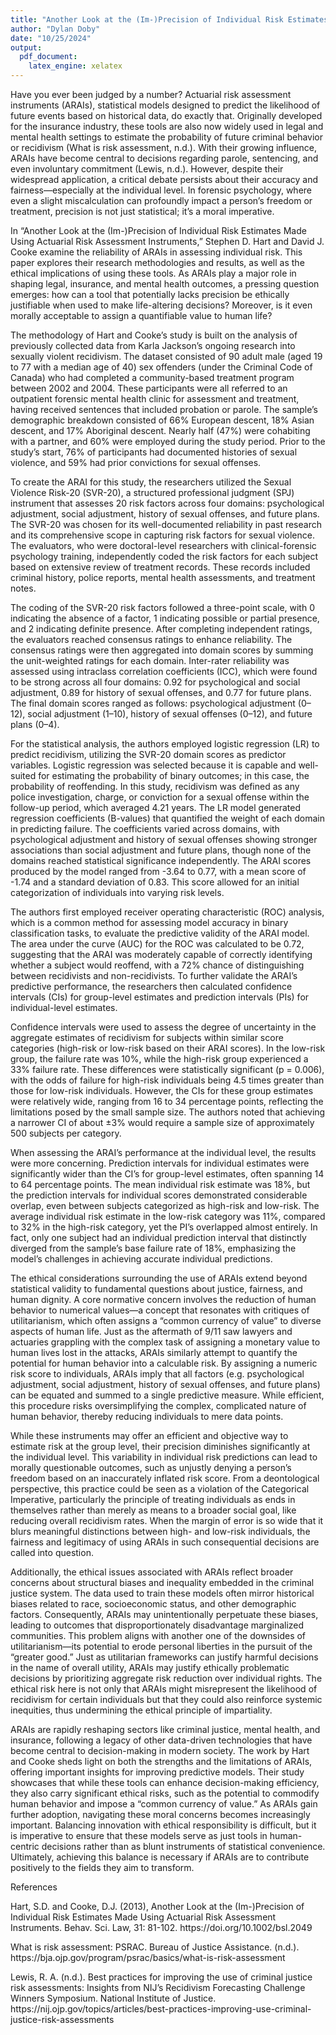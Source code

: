 ```yaml
---
title: "Another Look at the (Im-)Precision of Individual Risk Estimates Made Using Actuarial Risk Assessment Instruments"
author: "Dylan Doby"
date: "10/25/2024"
output:
  pdf_document:
    latex_engine: xelatex
---
```

\fontsize{12}{18}
\fontseries{d}
\selectfont

Have you ever been judged by a number? Actuarial risk assessment instruments (ARAIs), statistical models designed to predict the likelihood of future events based on historical data, do exactly that. Originally developed for the insurance industry, these tools are also now widely used in legal and mental health settings to estimate the probability of future criminal behavior or recidivism (What is risk assessment, n.d.). With their growing influence, ARAIs have become central to decisions regarding parole, sentencing, and even involuntary commitment (Lewis, n.d.). However, despite their widespread application, a critical debate persists about their accuracy and fairness—especially at the individual level. In forensic psychology, where even a slight miscalculation can profoundly impact a person’s freedom or treatment, precision is not just statistical; it’s a moral imperative.

In "Another Look at the (Im-)Precision of Individual Risk Estimates Made Using Actuarial Risk Assessment Instruments," Stephen D. Hart and David J. Cooke examine the reliability of ARAIs in assessing individual risk. This paper explores their research methodologies and results, as well as the ethical implications of using these tools. As ARAIs play a major role in shaping legal, insurance, and mental health outcomes, a pressing question emerges: how can a tool that potentially lacks precision be ethically justifiable when used to make life-altering decisions? Moreover, is it even morally acceptable to assign a quantifiable value to human life?

The methodology of Hart and Cooke’s study is built on the analysis of previously collected data from Karla Jackson’s ongoing research into sexually violent recidivism. The dataset consisted of 90 adult male (aged 19 to 77 with a median age of 40) sex offenders (under the Criminal Code of Canada) who had completed a community-based treatment program between 2002 and 2004. These participants were all referred to an outpatient forensic mental health clinic for assessment and treatment, having received sentences that included probation or parole. The sample’s demographic breakdown consisted of 66% European descent, 18% Asian descent, and 17% Aboriginal descent. Nearly half (47%) were cohabiting with a partner, and 60% were employed during the study period. Prior to the study’s start, 76% of participants had documented histories of sexual violence, and 59% had prior convictions for sexual offenses.

To create the ARAI for this study, the researchers utilized the Sexual Violence Risk-20 (SVR-20), a structured professional judgment (SPJ) instrument that assesses 20 risk factors across four domains: psychological adjustment, social adjustment, history of sexual offenses, and future plans. The SVR-20 was chosen for its well-documented reliability in past research and its comprehensive scope in capturing risk factors for sexual violence. The evaluators, who were doctoral-level researchers with clinical-forensic psychology training, independently coded the risk factors for each subject based on extensive review of treatment records. These records included criminal history, police reports, mental health assessments, and treatment notes.

The coding of the SVR-20 risk factors followed a three-point scale, with 0 indicating the absence of a factor, 1 indicating possible or partial presence, and 2 indicating definite presence. After completing independent ratings, the evaluators reached consensus ratings to enhance reliability. The consensus ratings were then aggregated into domain scores by summing the unit-weighted ratings for each domain. Inter-rater reliability was assessed using intraclass correlation coefficients (ICC), which were found to be strong across all four domains: 0.92 for psychological and social adjustment, 0.89 for history of sexual offenses, and 0.77 for future plans. The final domain scores ranged as follows: psychological adjustment (0–12), social adjustment (1–10), history of sexual offenses (0–12), and future plans (0–4).

For the statistical analysis, the authors employed logistic regression (LR) to predict recidivism, utilizing the SVR-20 domain scores as predictor variables. Logistic regression was selected because it is capable and well-suited for estimating the probability of binary outcomes; in this case, the probability of reoffending. In this study, recidivism was defined as any police investigation, charge, or conviction for a sexual offense within the follow-up period, which averaged 4.21 years. The LR model generated regression coefficients (B-values) that quantified the weight of each domain in predicting failure. The coefficients varied across domains, with psychological adjustment and history of sexual offenses showing stronger associations than social adjustment and future plans, though none of the domains reached statistical significance independently. The ARAI scores produced by the model ranged from -3.64 to 0.77, with a mean score of -1.74 and a standard deviation of 0.83. This score allowed for an initial categorization of individuals into varying risk levels.

The authors first employed receiver operating characteristic (ROC) analysis, which is a common method for assessing model accuracy in binary classification tasks, to evaluate the predictive validity of the ARAI model. The area under the curve (AUC) for the ROC was calculated to be 0.72, suggesting that the ARAI was moderately capable of correctly identifying whether a subject would reoffend, with a 72% chance of distinguishing between recidivists and non-recidivists. To further validate the ARAI’s predictive performance, the researchers then calculated confidence intervals (CIs) for group-level estimates and prediction intervals (PIs) for individual-level estimates.

Confidence intervals were used to assess the degree of uncertainty in the aggregate estimates of recidivism for subjects within similar score categories (high-risk or low-risk based on their ARAI scores). In the low-risk group, the failure rate was 10%, while the high-risk group experienced a 33% failure rate. These differences were statistically significant (p = 0.006), with the odds of failure for high-risk individuals being 4.5 times greater than those for low-risk individuals. However, the CIs for these group estimates were relatively wide, ranging from 16 to 34 percentage points, reflecting the limitations posed by the small sample size. The authors noted that achieving a narrower CI of about ±3% would require a sample size of approximately 500 subjects per category.

When assessing the ARAI’s performance at the individual level, the results were more concerning. Prediction intervals for individual estimates were significantly wider than the CI's for group-level estimates, often spanning 14 to 64 percentage points. The mean individual risk estimate was 18%, but the prediction intervals for individual scores demonstrated considerable overlap, even between subjects categorized as high-risk and low-risk. The average individual risk estimate in the low-risk category was 11%, compared to 32% in the high-risk category, yet the PI's overlapped almost entirely. In fact, only one subject had an individual prediction interval that distinctly diverged from the sample’s base failure rate of 18%, emphasizing the model’s challenges in achieving accurate individual predictions.

The ethical considerations surrounding the use of ARAIs extend beyond statistical validity to fundamental questions about justice, fairness, and human dignity. A core normative concern involves the reduction of human behavior to numerical values—a concept that resonates with critiques of utilitarianism, which often assigns a “common currency of value” to diverse aspects of human life. Just as the aftermath of 9/11 saw lawyers and actuaries grappling with the complex task of assigning a monetary value to human lives lost in the attacks, ARAIs similarly attempt to quantify the potential for human behavior into a calculable risk. By assigning a numeric risk score to individuals, ARAIs imply that all factors (e.g. psychological adjustment, social adjustment, history of sexual offenses, and future plans) can be equated and summed to a single predictive measure. While efficient, this procedure risks oversimplifying the complex, complicated nature of human behavior, thereby reducing individuals to mere data points.

While these instruments may offer an efficient and objective way to estimate risk at the group level, their precision diminishes significantly at the individual level. This variability in individual risk predictions can lead to morally questionable outcomes, such as unjustly denying a person’s freedom based on an inaccurately inflated risk score. From a deontological perspective, this practice could be seen as a violation of the Categorical Imperative, particularly the principle of treating individuals as ends in themselves rather than merely as means to a broader social goal, like reducing overall recidivism rates. When the margin of error is so wide that it blurs meaningful distinctions between high- and low-risk individuals, the fairness and legitimacy of using ARAIs in such consequential decisions are called into question.

Additionally, the ethical issues associated with ARAIs reflect broader concerns about structural biases and inequality embedded in the criminal justice system. The data used to train these models often mirror historical biases related to race, socioeconomic status, and other demographic factors. Consequently, ARAIs may unintentionally perpetuate these biases, leading to outcomes that disproportionately disadvantage marginalized communities. This problem aligns with another one of the downsides of utilitarianism—its potential to erode personal liberties in the pursuit of the “greater good.” Just as utilitarian frameworks can justify harmful decisions in the name of overall utility, ARAIs may justify ethically problematic decisions by prioritizing aggregate risk reduction over individual rights. The ethical risk here is not only that ARAIs might misrepresent the likelihood of recidivism for certain individuals but that they could also reinforce systemic inequities, thus undermining the ethical principle of impartiality.

ARAIs are rapidly reshaping sectors like criminal justice, mental health, and insurance, following a legacy of other data-driven technologies that have become central to decision-making in modern society. The work by Hart and Cooke sheds light on both the strengths and the limitations of ARAIs, offering important insights for improving predictive models. Their study showcases that while these tools can enhance decision-making efficiency, they also carry significant ethical risks, such as the potential to commodify human behavior and impose a "common currency of value." As ARAIs gain further adoption, navigating these moral concerns becomes increasingly important. Balancing innovation with ethical responsibility is difficult, but it is imperative to ensure that these models serve as just tools in human-centric decisions rather than as blunt instruments of statistical convenience. Ultimately, achieving this balance is necessary if ARAIs are to contribute positively to the fields they aim to transform. 

\newpage

References

Hart, S.D. and Cooke, D.J. (2013), Another Look at the (Im-)Precision of Individual Risk Estimates Made Using Actuarial Risk Assessment Instruments. Behav. Sci. Law, 31: 81-102. https://doi.org/10.1002/bsl.2049

What is risk assessment: PSRAC. Bureau of Justice Assistance. (n.d.). https://bja.ojp.gov/program/psrac/basics/what-is-risk-assessment 

Lewis, R. A. (n.d.). Best practices for improving the use of criminal justice risk assessments: Insights from NIJ’s Recidivism Forecasting Challenge Winners Symposium. National Institute of Justice. https://nij.ojp.gov/topics/articles/best-practices-improving-use-criminal-justice-risk-assessments 

